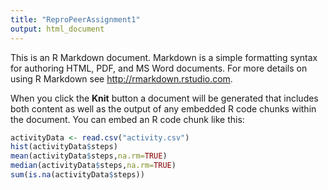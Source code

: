 ```yaml
---
title: "ReproPeerAssignment1"
output: html_document
---
```


This is an R Markdown document. Markdown is a simple formatting syntax for authoring HTML, PDF, and MS Word documents. For more details on using R Markdown see <http://rmarkdown.rstudio.com>.

When you click the **Knit** button a document will be generated that includes both content as well as the output of any embedded R code chunks within the document. You can embed an R code chunk like this:

```r
activityData <- read.csv("activity.csv")
hist(activityData$steps)
mean(activityData$steps,na.rm=TRUE)
median(activityData$steps,na.rm=TRUE)
sum(is.na(activityData$steps))
```


